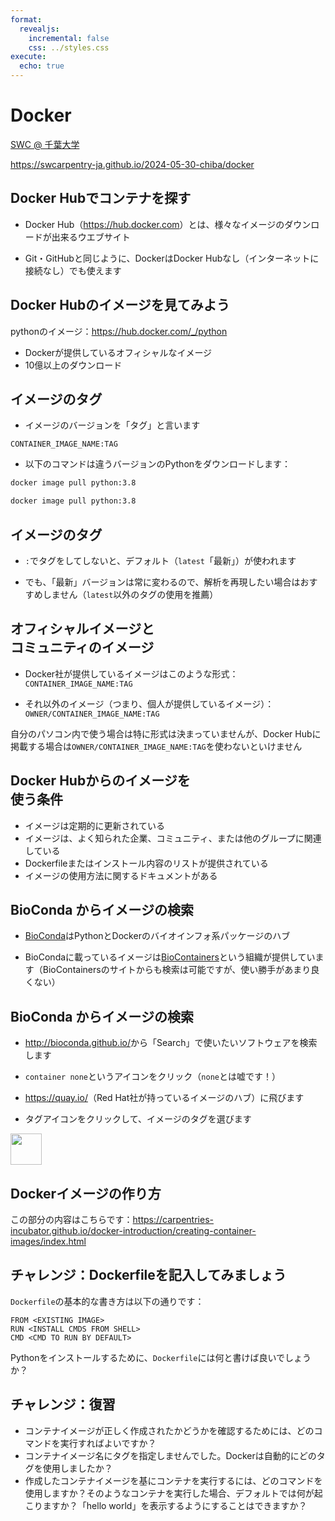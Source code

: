 ```yaml
---
format:
  revealjs:
    incremental: false
    css: ../styles.css
execute: 
  echo: true
---
```


# Docker

[SWC @ 千葉大学](https://swcarpentry-ja.github.io/2024-05-30-chiba/)

<https://swcarpentry-ja.github.io/2024-05-30-chiba/docker>

## Docker Hubでコンテナを探す

- Docker Hub（<https://hub.docker.com>）とは、様々なイメージのダウンロードが出来るウエブサイト

- Git・GitHubと同じように、DockerはDocker Hubなし（インターネットに接続なし）でも使えます

## Docker Hubのイメージを見てみよう

pythonのイメージ：<https://hub.docker.com/_/python>

- Dockerが提供しているオフィシャルなイメージ
- 10億以上のダウンロード

## イメージのタグ

- イメージのバージョンを「タグ」と言います

`CONTAINER_IMAGE_NAME:TAG`

- 以下のコマンドは違うバージョンのPythonをダウンロードします：

```bash
docker image pull python:3.8
```

```bash
docker image pull python:3.8
```

## イメージのタグ

- `:`でタグをしてしないと、デフォルト（`latest`「最新」）が使われます

- でも、「最新」バージョンは常に変わるので、解析を再現したい場合はおすすめしません（`latest`以外のタグの使用を推薦）

## オフィシャルイメージと<br>コミュニティのイメージ {.smaller}

- Docker社が提供しているイメージはこのような形式：`CONTAINER_IMAGE_NAME:TAG`

- それ以外のイメージ（つまり、個人が提供しているイメージ）：`OWNER/CONTAINER_IMAGE_NAME:TAG`

自分のパソコン内で使う場合は特に形式は決まっていませんが、Docker Hubに掲載する場合は`OWNER/CONTAINER_IMAGE_NAME:TAG`を使わないといけません

## Docker Hubからのイメージを<br>使う条件

- イメージは定期的に更新されている
- イメージは、よく知られた企業、コミュニティ、または他のグループに関連している
- Dockerfileまたはインストール内容のリストが提供されている
- イメージの使用方法に関するドキュメントがある

## BioConda からイメージの検索

- [BioConda](http://bioconda.github.io)はPythonとDockerのバイオインフォ系パッケージのハブ

- BioCondaに載っているイメージは[BioContainers](https://biocontainers.pro/)という組織が提供しています（BioContainersのサイトからも検索は可能ですが、使い勝手があまり良くない）

## BioConda からイメージの検索 {.smaller}

- <http://bioconda.github.io/>から「Search」で使いたいソフトウェアを検索します

- `container none`というアイコンをクリック（`none`とは嘘です！）

- <https://quay.io/>（Red Hat社が持っているイメージのハブ）に飛びます

- タグアイコンをクリックして、イメージのタグを選びます

![](../images/container_none.png){height=50px}

## Dockerイメージの作り方

この部分の内容はこちらです：<https://carpentries-incubator.github.io/docker-introduction/creating-container-images/index.html>

## チャレンジ：Dockerfileを記入してみましょう

`Dockerfile`の基本的な書き方は以下の通りです：

```
FROM <EXISTING IMAGE>
RUN <INSTALL CMDS FROM SHELL>
CMD <CMD TO RUN BY DEFAULT>
```

Pythonをインストールするために、`Dockerfile`には何と書けば良いでしょうか？

## チャレンジ：復習

- コンテナイメージが正しく作成されたかどうかを確認するためには、どのコマンドを実行すればよいですか？
- コンテナイメージ名にタグを指定しませんでした。Dockerは自動的にどのタグを使用しましたか？
- 作成したコンテナイメージを基にコンテナを実行するには、どのコマンドを使用しますか？そのようなコンテナを実行した場合、デフォルトでは何が起こりますか？「hello world」を表示するようにすることはできますか？

